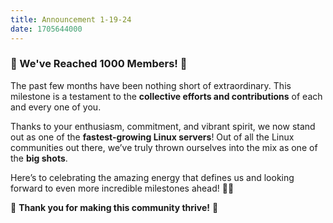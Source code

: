 ```yaml
---
title: Announcement 1-19-24
date: 1705644000
---
```


### **🎉 We've Reached 1000 Members! 🎉**

The past few months have been nothing short of extraordinary. This milestone is a testament to the **collective efforts and contributions** of each and every one of you.

Thanks to your enthusiasm, commitment, and vibrant spirit, we now stand out as one of the **fastest-growing Linux servers**! Out of all the Linux communities out there, we’ve truly thrown ourselves into the mix as one of the **big shots**.

Here’s to celebrating the amazing energy that defines us and looking forward to even more incredible milestones ahead! 🚀🎉

🐧 **Thank you for making this community thrive!** 🐧
